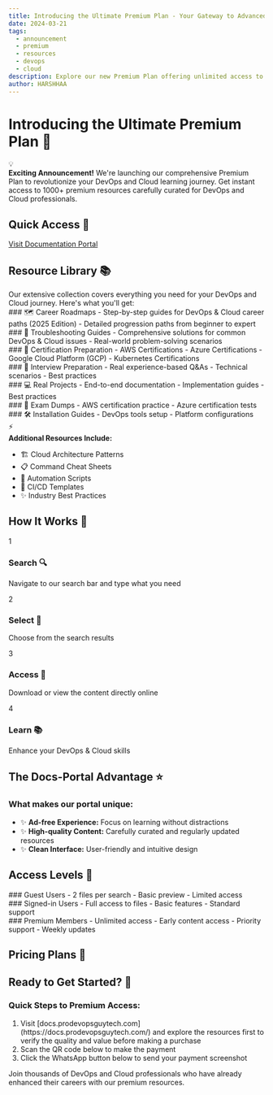 ```yaml
---
title: Introducing the Ultimate Premium Plan - Your Gateway to Advanced DevOps & Cloud Resources
date: 2024-03-21
tags:
  - announcement
  - premium
  - resources
  - devops
  - cloud
description: Explore our new Premium Plan offering unlimited access to 1000+ high-quality DevOps and Cloud resources, including career roadmaps, certification materials, and more.
author: HARSHHAA
---
```



# Introducing the Ultimate Premium Plan 🚀

<div className="p-4 my-6 bg-blue-50 dark:bg-blue-900/20 border-l-4 border-blue-500 rounded-r-lg">
  <div className="flex items-start">
    <span className="text-2xl mr-2">💡</span>
    <div>
      <strong>Exciting Announcement!</strong> We're launching our comprehensive Premium Plan to revolutionize your DevOps and Cloud learning journey.
      Get instant access to 1000+ premium resources carefully curated for DevOps and Cloud professionals.
    </div>
  </div>
</div>

## Quick Access 🔗

<div className="flex justify-center my-8">
  <a
    href="https://docs.prodevopsguytech.com/"
    className="px-8 py-4 bg-gradient-to-r from-blue-500 to-blue-700 text-white rounded-lg font-bold text-lg hover:opacity-90 transition-all"
  >
    Visit Documentation Portal
  </a>
</div>

## Resource Library 📚

<div className="p-4 my-6 bg-gray-50 dark:bg-gray-900/20 border border-gray-200 dark:border-gray-800 rounded-lg">
  Our extensive collection covers everything you need for your DevOps and Cloud journey. Here's what you'll get:
</div>

<div className="grid grid-cols-1 md:grid-cols-2 gap-6 my-8">
  <div className="p-6 bg-gradient-to-br from-blue-50 to-blue-100 dark:from-blue-900/20 dark:to-blue-900/10 rounded-xl">
    ### 🗺️ Career Roadmaps
    - Step-by-step guides for DevOps & Cloud career paths (2025 Edition)
    - Detailed progression paths from beginner to expert
  </div>

  <div className="p-6 bg-gradient-to-br from-purple-50 to-purple-100 dark:from-purple-900/20 dark:to-purple-900/10 rounded-xl">
    ### 🔧 Troubleshooting Guides
    - Comprehensive solutions for common DevOps & Cloud issues
    - Real-world problem-solving scenarios
  </div>

  <div className="p-6 bg-gradient-to-br from-green-50 to-green-100 dark:from-green-900/20 dark:to-green-900/10 rounded-xl">
    ### 📜 Certification Preparation
    - AWS Certifications
    - Azure Certifications
    - Google Cloud Platform (GCP)
    - Kubernetes Certifications
  </div>

  <div className="p-6 bg-gradient-to-br from-yellow-50 to-yellow-100 dark:from-yellow-900/20 dark:to-yellow-900/10 rounded-xl">
    ### 🎯 Interview Preparation
    - Real experience-based Q&As
    - Technical scenarios
    - Best practices
  </div>
</div>

<div className="grid grid-cols-1 md:grid-cols-3 gap-6 my-8">
  <div className="p-6 bg-gradient-to-br from-gray-50 to-gray-100 dark:from-gray-900/20 dark:to-gray-900/10 rounded-xl">
    ### 💻 Real Projects
    - End-to-end documentation
    - Implementation guides
    - Best practices
  </div>

  <div className="p-6 bg-gradient-to-br from-gray-50 to-gray-100 dark:from-gray-900/20 dark:to-gray-900/10 rounded-xl">
    ### 📝 Exam Dumps
    - AWS certification practice
    - Azure certification tests
  </div>

  <div className="p-6 bg-gradient-to-br from-gray-50 to-gray-100 dark:from-gray-900/20 dark:to-gray-900/10 rounded-xl">
    ### 🛠️ Installation Guides
    - DevOps tools setup
    - Platform configurations
  </div>
</div>

<div className="p-4 my-6 bg-amber-50 dark:bg-amber-900/20 border-l-4 border-amber-500 rounded-r-lg">
  <div className="flex items-start">
    <span className="text-2xl mr-2">⚡</span>
    <div>
      <strong>Additional Resources Include:</strong>
      <ul className="mt-2 list-none pl-0">
        <li>🏗️ Cloud Architecture Patterns</li>
        <li>📋 Command Cheat Sheets</li>
        <li>🤖 Automation Scripts</li>
        <li>🔄 CI/CD Templates</li>
        <li>✨ Industry Best Practices</li>
      </ul>
    </div>
  </div>
</div>

## How It Works 🤔

<div className="space-y-4 my-6">
  <div className="flex items-center gap-4">
    <div className="flex-none w-8 h-8 rounded-full bg-blue-500 text-white flex items-center justify-center">1</div>
    <div>
      <h3 className="font-semibold">Search 🔍</h3>
      <p>Navigate to our search bar and type what you need</p>
    </div>
  </div>

  <div className="flex items-center gap-4">
    <div className="flex-none w-8 h-8 rounded-full bg-blue-500 text-white flex items-center justify-center">2</div>
    <div>
      <h3 className="font-semibold">Select 📑</h3>
      <p>Choose from the search results</p>
    </div>
  </div>

  <div className="flex items-center gap-4">
    <div className="flex-none w-8 h-8 rounded-full bg-blue-500 text-white flex items-center justify-center">3</div>
    <div>
      <h3 className="font-semibold">Access 🎯</h3>
      <p>Download or view the content directly online</p>
    </div>
  </div>

  <div className="flex items-center gap-4">
    <div className="flex-none w-8 h-8 rounded-full bg-blue-500 text-white flex items-center justify-center">4</div>
    <div>
      <h3 className="font-semibold">Learn 📚</h3>
      <p>Enhance your DevOps & Cloud skills</p>
    </div>
  </div>
</div>

## The Docs-Portal Advantage ⭐

<div className="p-4 my-6 bg-blue-50 dark:bg-blue-900/20 border border-blue-200 dark:border-blue-800 rounded-lg">
  <h3 className="font-semibold mb-2">What makes our portal unique:</h3>
  <ul className="list-none pl-0 space-y-2">
    <li>✨ <strong>Ad-free Experience:</strong> Focus on learning without distractions</li>
    <li>✨ <strong>High-quality Content:</strong> Carefully curated and regularly updated resources</li>
    <li>✨ <strong>Clean Interface:</strong> User-friendly and intuitive design</li>
  </ul>
</div>

## Access Levels 🔑

<div className="grid grid-cols-1 md:grid-cols-3 gap-6 my-8">
  <div className="p-6 border border-gray-200 dark:border-gray-800 rounded-xl">
    ### Guest Users
    - 2 files per search
    - Basic preview
    - Limited access
  </div>

  <div className="p-6 border border-gray-200 dark:border-gray-800 rounded-xl">
    ### Signed-in Users
    - Full access to files
    - Basic features
    - Standard support
  </div>

  <div className="p-6 border-2 border-blue-500 dark:border-blue-400 rounded-xl">
    ### Premium Members
    - Unlimited access
    - Early content access
    - Priority support
    - Weekly updates
  </div>
</div>

## Pricing Plans 💎

<PricingCards />

## Ready to Get Started? 🚀

<div className="p-4 my-6 bg-gray-50 dark:bg-gray-900/20 border border-gray-200 dark:border-gray-800 rounded-lg">
  <div className="flex flex-col items-start">
    <div>
      <h3 className="font-semibold">Quick Steps to Premium Access:</h3>
      <ol className="mt-2 list-decimal pl-4">
        <li>Visit [docs.prodevopsguytech.com](https://docs.prodevopsguytech.com/) and explore the resources first to verify the quality and value before making a purchase</li>
        <li>Scan the QR code below to make the payment</li>
        <li>Click the WhatsApp button below to send your payment screenshot</li>
      </ol>
      <div className="mt-6">
        <UPIQRCode />
      </div>
    </div>
  </div>
</div>

<div className="mt-8 p-6 bg-gradient-to-r from-blue-500/10 to-purple-500/10 rounded-xl text-center">
  <p className="text-lg font-semibold">
    Join thousands of DevOps and Cloud professionals who have already enhanced their careers with our premium resources.
  </p>
</div>
